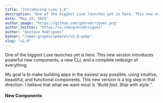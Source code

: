 ```yaml
---
title: "Introducing Luxe 2.0"
description: "One of the biggest Luxe launches yet is here. This new version introduces powerful new components, a new CLI, and a complete redesign of everything."
date: "May 19, 2025"
author_image: "https://github.com/guhrodrrigues.png"
author_twitter: "https://x.com/guhrodrrigues"
author: "Gustavo Rodrigues"
banner: "/open-graphs/updates/v2.0.webp"
slug: "v2.0"
---
```


<div className="max-w-2xl mx-auto space-y-12">

<div className="space-y-4">

One of the biggest Luxe launches yet is here. This new version introduces powerful new components, a new CLI, and a complete redesign of everything.

My goal is to make building apps in the easiest way possible, using intuitive, beautiful, and functional components. This new version is a big step in that direction. I believe that what we want most is _“Build fast. Ship with style.”_.

</div>

<div className="space-y-4">

#### New Components

</div>

</div>